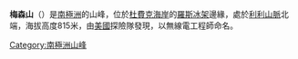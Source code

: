{{coord|84|43|S|169|48|W|source:GNIS|display=title}}

'''梅森山'''（{{lang-en|Mount Mason}}）是[[南極洲|南極洲]]的山峰，位於[[杜費克海岸|杜費克海岸]]的[[羅斯冰架|羅斯冰架]]邊緣，處於[[利利山脈|利利山脈]]北端，海拔高度815米，由[[美國|美國]]探險隊發現，以無線電工程師命名。

{{DEFAULTSORT:Mount Mason}}
[[Category:南極洲山峰|Category:南極洲山峰]]


{{DufekCoast-geo-stub}}